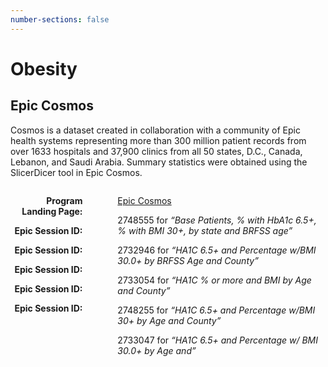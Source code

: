 ```yaml
---
number-sections: false
---
```


# Obesity {.unnumbered}

## Epic Cosmos

Cosmos is a dataset created in collaboration with a community of Epic health systems representing more than 300 million patient records from over 1633 hospitals and 37,900 clinics from all 50 states, D.C., Canada, Lebanon, and Saudi Arabia. Summary statistics were obtained using the SlicerDicer tool in Epic Cosmos.

:::::: columns
::: {.column style="text-align:right; width:25%"}
**Program Landing Page:**

**Epic Session ID:**

**Epic Session ID:**

**Epic Session ID:**

**Epic Session ID:**

**Epic Session ID:**
:::

::: {.column width="3%"}
<!-- empty column to create gap -->
:::

::: {.column width="72%"}
[Epic Cosmos](https://cosmos.epic.com/)

2748555 for _"Base Patients, % with HbA1c 6.5+, % with BMI 30+, by state and BRFSS age"_

2732946 for _"HA1C 6.5+ and Percentage w/BMI 30.0+ by BRFSS Age and County"_

2733054 for _"HA1C % or more and BMI by Age and County"_

2748255 for _"HA1C 6.5+ and Percentage w/BMI 30+ by Age and County"_

2733047 for _"HA1C 6.5+ and Percentage w/ BMI 30.0+ by Age and "_
:::
::::::

